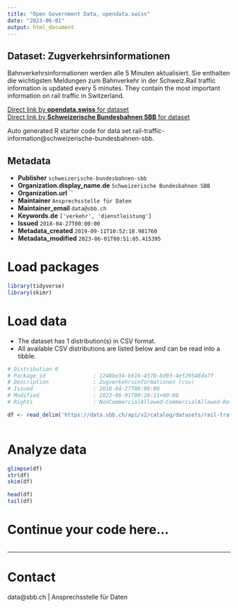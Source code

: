 ```yaml
---
title: "Open Government Data, opendata.swiss"
date: "2023-06-01"
output: html_document
---
```


## Dataset: Zugverkehrsinformationen

Bahnverkehrsinformationen werden alle 5 Minuten aktualisiert. Sie enthalten die wichtigsten Meldungen zum Bahnverkehr in der Schweiz.Rail traffic information is updated every 5 minutes. They contain the most important information on rail traffic in Switzerland.

[Direct link by **opendata.swiss** for dataset](https://opendata.swiss/de/dataset/zugverkehrsinformationen)<br>
[Direct link by **Schweizerische Bundesbahnen SBB** for dataset](https://data.sbb.ch/explore/dataset/rail-traffic-information/)

Auto generated R starter code for data set rail-traffic-information@schweizerische-bundesbahnen-sbb.

## Metadata

- **Publisher** `schweizerische-bundesbahnen-sbb`
- **Organization.display_name.de** `Schweizerische Bundesbahnen SBB`
- **Organization.url** ``
- **Maintainer** `Ansprechsstelle für Daten`
- **Maintainer_email** `data@sbb.ch`
- **Keywords.de** `['verkehr', 'dienstleistung']`
- **Issued** `2018-04-27T00:00:00`
- **Metadata_created** `2019-09-11T10:52:18.981760`
- **Metadata_modified** `2023-06-01T00:51:05.415395`


# Load packages

```r

library(tidyverse)
library(skimr)

```

# Load data

-   The dataset has 1 distribution(s) in CSV format.
-   All available CSV distributions are listed below and can be read into a tibble.

```r

# Distribution 0
# Package_id               : 1248be34-b616-4570-bd93-4ef29548da7f
# Description              : Zugverkehrsinformationen (csv)
# Issued                   : 2018-04-27T00:00:00
# Modified                 : 2023-06-01T00:20:11+00:00
# Rights                   : NonCommercialAllowed-CommercialAllowed-ReferenceRequired

df <- read_delim('https://data.sbb.ch/api/v2/catalog/datasets/rail-traffic-information/exports/csv')



```

# Analyze data

```r

glimpse(df)
str(df)
skim(df)

head(df)
tail(df)

```

# Continue your code here...

```r

```

------------------------------------------------------------------------

# Contact

data@sbb.ch | Ansprechsstelle für Daten

